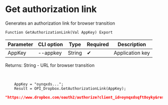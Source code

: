 ﻿---
sidebar_position: 1
---


# Get authorization link
 Generates an authorization link for browser transition



`Function GetAuthorizationLink(Val AppKey) Export`

  | Parameter | CLI option | Type | Required | Description |
  |-|-|-|-|-|
  | AppKey | --appkey | String | &#x2714; | Application key |

  
  Returns:  String - URL for browser transition

<br/>




```bsl title="Code example"
    AppKey = "oynqxds...";
    Result = OPI_Dropbox.GetAuthorizationLink(AppKey);
```
 



```json title="Result"
"https://www.dropbox.com/oauth2/authorize?client_id=oynqxdsqft8oyky&response_type=code&token_access_type=offline"
```
